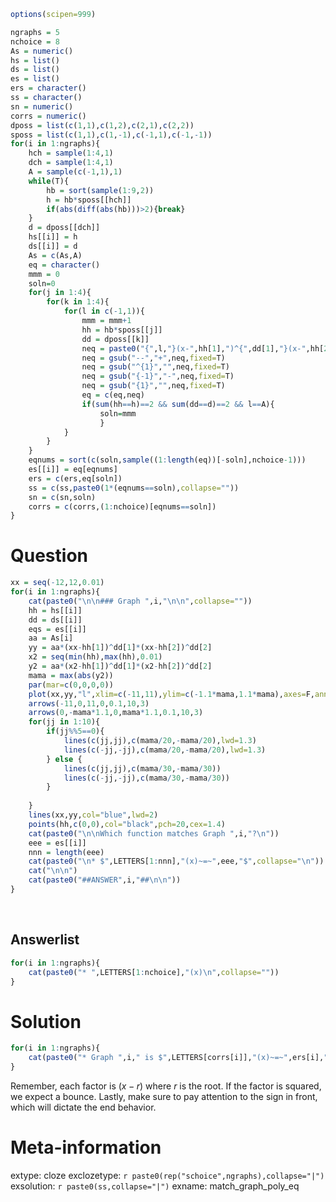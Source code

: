```r
options(scipen=999)

ngraphs = 5
nchoice = 8
As = numeric()
hs = list()
ds = list()
es = list()
ers = character()
ss = character()
sn = numeric()
corrs = numeric()
dposs = list(c(1,1),c(1,2),c(2,1),c(2,2))
sposs = list(c(1,1),c(1,-1),c(-1,1),c(-1,-1))
for(i in 1:ngraphs){
    hch = sample(1:4,1)
    dch = sample(1:4,1)
    A = sample(c(-1,1),1)
    while(T){
        hb = sort(sample(1:9,2))
        h = hb*sposs[[hch]]
        if(abs(diff(abs(hb)))>2){break}
    }
    d = dposs[[dch]]
    hs[[i]] = h
    ds[[i]] = d
    As = c(As,A)
    eq = character()
    mmm = 0
    soln=0
    for(j in 1:4){
        for(k in 1:4){
            for(l in c(-1,1)){
                mmm = mmm+1
                hh = hb*sposs[[j]]
                dd = dposs[[k]]
                neq = paste0("{",l,"}(x-",hh[1],")^{",dd[1],"}(x-",hh[2],")^{",dd[2],"}",collapse="")
                neq = gsub("--","+",neq,fixed=T)
                neq = gsub("^{1}","",neq,fixed=T)
                neq = gsub("{-1}","-",neq,fixed=T)
                neq = gsub("{1}","",neq,fixed=T)
                eq = c(eq,neq)
                if(sum(hh==h)==2 && sum(dd==d)==2 && l==A){
                    soln=mmm
                    }
            }
        }
    }
    eqnums = sort(c(soln,sample((1:length(eq))[-soln],nchoice-1)))
    es[[i]] = eq[eqnums]
    ers = c(ers,eq[soln])
    ss = c(ss,paste0(1*(eqnums==soln),collapse=""))
    sn = c(sn,soln)
    corrs = c(corrs,(1:nchoice)[eqnums==soln])
}

```



Question
========

```r
xx = seq(-12,12,0.01)
for(i in 1:ngraphs){
    cat(paste0("\n\n### Graph ",i,"\n\n",collapse=""))
    hh = hs[[i]]
    dd = ds[[i]]
    eqs = es[[i]]
    aa = As[i]
    yy = aa*(xx-hh[1])^dd[1]*(xx-hh[2])^dd[2]
    x2 = seq(min(hh),max(hh),0.01)
    y2 = aa*(x2-hh[1])^dd[1]*(x2-hh[2])^dd[2]
    mama = max(abs(y2))
    par(mar=c(0,0,0,0))
    plot(xx,yy,"l",xlim=c(-11,11),ylim=c(-1.1*mama,1.1*mama),axes=F,ann=F)
    arrows(-11,0,11,0,0.1,10,3)
    arrows(0,-mama*1.1,0,mama*1.1,0.1,10,3)
    for(jj in 1:10){
        if(jj%%5==0){
            lines(c(jj,jj),c(mama/20,-mama/20),lwd=1.3)
            lines(c(-jj,-jj),c(mama/20,-mama/20),lwd=1.3)
        } else {
            lines(c(jj,jj),c(mama/30,-mama/30))
            lines(c(-jj,-jj),c(mama/30,-mama/30))
        }
        
    }
    lines(xx,yy,col="blue",lwd=2)
    points(hh,c(0,0),col="black",pch=20,cex=1.4)
    cat(paste0("\n\nWhich function matches Graph ",i,"?\n"))
    eee = es[[i]]
    nnn = length(eee)
    cat(paste0("\n* $",LETTERS[1:nnn],"(x)~=~",eee,"$",collapse="\n"))
    cat("\n\n")
    cat(paste0("##ANSWER",i,"##\n\n"))
}
```
\


Answerlist
--------

```r
for(i in 1:ngraphs){
    cat(paste0("* ",LETTERS[1:nchoice],"(x)\n",collapse=""))
}
```


Solution
========

```r
for(i in 1:ngraphs){
    cat(paste0("* Graph ",i," is $",LETTERS[corrs[i]],"(x)~=~",ers[i],"$\n"))
}
```

Remember, each factor is $(x-r)$ where $r$ is the root. If the factor is squared, we expect a bounce. Lastly, make sure to pay attention to the sign in front, which will dictate the end behavior.




Meta-information
============
extype: cloze
exclozetype: `r paste0(rep("schoice",ngraphs),collapse="|")`
exsolution: `r paste0(ss,collapse="|")`
exname: match_graph_poly_eq